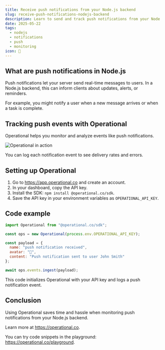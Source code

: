 ```yaml
---
title: Receive push notifications from your Node.js backend
slug: receive-push-notifications-nodejs-backend
description: Learn to send and track push notifications from your Node.js backend using Operational for real-time event monitoring and debugging.
date: 2025-05-22
tags:
  - nodejs
  - notifications
  - push
  - monitoring
icon: 🔔
---
```


## What are push notifications in Node.js

Push notifications let your server send real-time messages to users. In a Node.js backend, this can inform clients about updates, alerts, or reminders.

For example, you might notify a user when a new message arrives or when a task is complete.

## Tracking push events with Operational

Operational helps you monitor and analyze events like push notifications.

![Operational in action](https://operational.co/images/misc/ops-usage.jpg)

You can log each notification event to see delivery rates and errors.

## Setting up Operational

1. Go to https://app.operational.co and create an account.
2. In your dashboard, copy the API key.
3. Install the SDK: `npm install @operational.co/sdk`.
4. Save the API key in your environment variables as `OPERATIONAL_API_KEY`.

## Code example

```javascript
import Operational from "@operational.co/sdk";

const ops = new Operational(process.env.OPERATIONAL_API_KEY);

const payload = {
  name: "push notification received",
  avatar: "🔔",
  content: "Push notification sent to user John Smith"
};

await ops.events.ingest(payload);
```

This code initializes Operational with your API key and logs a push notification event.

## Conclusion

Using Operational saves time and hassle when monitoring push notifications from your Node.js backend.

Learn more at https://operational.co.

You can try code snippets in the playground: https://operational.co/playground.